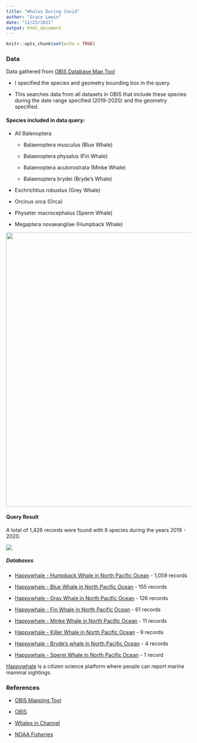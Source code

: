 ```yaml
---
title: "Whales During Covid"
author: "Grace Lewin"
date: "11/23/2021"
output: html_document
---
```


```r
knitr::opts_chunk$set(echo = TRUE)
```


### Data

Data gathered from [OBIS Database Map Tool](https://mapper.obis.org/?taxonid=137013,137092,137112,137102,137119&startdate=2019-01-01&enddate=2020-12-31&geometry=POLYGON%20((-116.7069%2032.6655,%20-121.2812%2032.5283,%20-121.2665%2034.3925,%20-116.8473%2034.4471,%20-116.7069%2032.6655))) 

- I specified the species and geometry bounding box in the query.

-   This searches data from all datasets in OBIS that include these species during the date range specified (2019-2020) and the geometry specified.

#### Species included in data query:

-   All Balenoptera

    -   Balaenoptera musculus (Blue Whale)

    -   Balaenoptera physalus (Fin Whale)

    -   Balaenoptera acutorostrata (Minke Whale)
    
    - Balaenoptera brydei (Bryde's Whale)

-   Eschrichtius robustus (Grey Whale)

-   Orcinus orca (Orca)

-   Physeter macrocephalus (Sperm Whale)

-   Megaptera novaeangliae (Humpback Whale)

![](images/Screen%20Shot%202021-11-23%20at%206.49.25%20PM.png){width="749"}


#### Query Result

A total of 1,426 records were found with 8 species during the years 2019 - 2020.

![](images/Screen%20Shot%202021-11-23%20at%207.29.10%20PM.png)

##### Databases
- [Happywhale - Humpback Whale in North Pacific Ocean](https://obis.org/dataset/fcbb56da-7237-43a3-831e-d45571496c68) - 1,059 records

- [Happywhale - Blue Whale in North Pacific Ocean](https://obis.org/dataset/6df306da-31d0-47f5-bb1b-4b084d03d7f1) - 155 records

- [Happywhale - Gray Whale in North Pacific Ocean](https://obis.org/dataset/e31406eb-bf39-4993-a9a1-51cfe39da569) - 126 records

- [Happywhale - Fin Whale in North Pacific Ocean](https://obis.org/dataset/cd94ac49-d8f6-4a50-a3ea-82dd8183c154) - 61 records

- [Happywhale - Minke Whale in North Pacific Ocean](https://obis.org/dataset/093e83be-3532-4352-a18f-d56aebc1602a) - 11 records

- [Happywhale - Killer Whale in North Pacific Ocean](https://obis.org/dataset/fefcba02-f27c-448e-8038-e4a5e0bd51d7) - 9 records

- [Happywhale - Bryde's whale in North Pacific Ocean](https://obis.org/dataset/fecb2219-2c7d-4324-8a13-e95fe552a743) - 4 records

- [Happywhale - Sperm Whale in North Pacific Ocean](https://obis.org/dataset/79eafe98-b6b8-48c7-9d10-1204044ad239) - 1 record

[Happywhale](https://happywhale.com/home) is a citizen science platform where people can report marine mammal sightings.


### References

-   [OBIS Mapping Tool](https://mapper.obis.org/)

-   [OBIS](https://obis.org/)

-   [Whales in Channel](https://newportwhales.com/whale_watching_los_angeles.html#types)

-   [NOAA Fisheries](https://www.fisheries.noaa.gov/)
